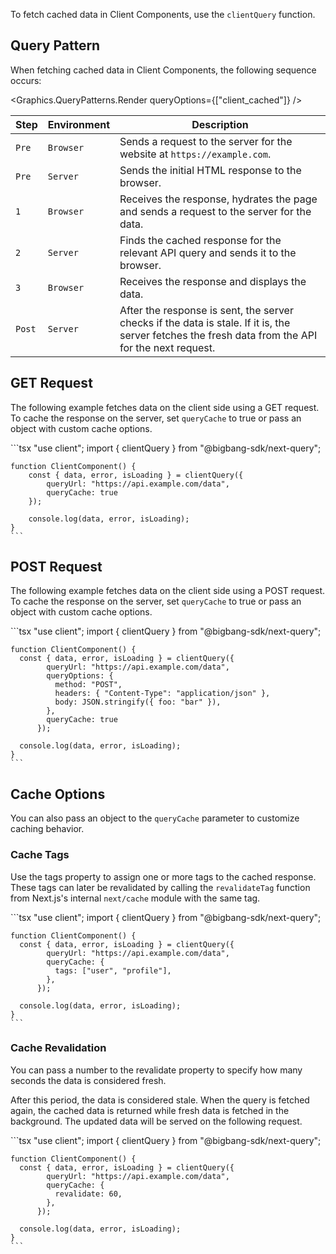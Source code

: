 To fetch cached data in Client Components, use the `clientQuery` function.

## Query Pattern

When fetching cached data in Client Components, the following sequence occurs:

<Graphics.QueryPatterns.Render queryOptions={["client_cached"]} />

| Step   | Environment | Description                                                                                                                                        |
| ------ | ----------- | -------------------------------------------------------------------------------------------------------------------------------------------------- |
| `Pre`  | `Browser`   | Sends a request to the server for the website at `https://example.com`.                                                                            |
| `Pre`  | `Server`    | Sends the initial HTML response to the browser.                                                                                                    |
| `1`    | `Browser`   | Receives the response, hydrates the page and sends a request to the server for the data.                                                           |
| `2`    | `Server`    | Finds the cached response for the relevant API query and sends it to the browser.                                                                  |
| `3`    | `Browser`   | Receives the response and displays the data.                                                                                                       |
| `Post` | `Server`    | After the response is sent, the server checks if the data is stale. If it is, the server fetches the fresh data from the API for the next request. |

## GET Request

The following example fetches data on the client side using a GET request.
To cache the response on the server, set `queryCache` to true or pass an object with custom cache options.

<TabsCodeBlock defaultValue="client-component">
  <TabItem value="client-component" label="Client Component">
    ```tsx
    "use client";
    import { clientQuery } from "@bigbang-sdk/next-query";

    function ClientComponent() {
        const { data, error, isLoading } = clientQuery({
            queryUrl: "https://api.example.com/data",
            queryCache: true
        });

        console.log(data, error, isLoading);
    }
    ```

  </TabItem>
</TabsCodeBlock>

## POST Request

The following example fetches data on the client side using a POST request.
To cache the response on the server, set `queryCache` to true or pass an object with custom cache options.

<TabsCodeBlock defaultValue="client-component">
  <TabItem value="client-component" label="Client Component">
    ```tsx
    "use client";
    import { clientQuery } from "@bigbang-sdk/next-query";

    function ClientComponent() {
      const { data, error, isLoading } = clientQuery({
            queryUrl: "https://api.example.com/data",
            queryOptions: {
              method: "POST",
              headers: { "Content-Type": "application/json" },
              body: JSON.stringify({ foo: "bar" }),
            },
            queryCache: true
          });

      console.log(data, error, isLoading);
    }
    ```

  </TabItem>
</TabsCodeBlock>

## Cache Options

You can also pass an object to the `queryCache` parameter to customize caching behavior.

### Cache Tags

Use the tags property to assign one or more tags to the cached response.
These tags can later be revalidated by calling the `revalidateTag` function from Next.js's internal `next/cache` module with the same tag.

<TabsCodeBlock defaultValue="client-component">
  <TabItem value="client-component" label="Client Component">
    ```tsx
    "use client";
    import { clientQuery } from "@bigbang-sdk/next-query";

    function ClientComponent() {
      const { data, error, isLoading } = clientQuery({
            queryUrl: "https://api.example.com/data",
            queryCache: {
              tags: ["user", "profile"],
            },
          });

      console.log(data, error, isLoading);
    }
    ```

  </TabItem>
</TabsCodeBlock>

### Cache Revalidation

You can pass a number to the revalidate property to specify how many seconds the data is considered fresh.

After this period, the data is considered stale. When the query is fetched again, the cached data is returned while fresh data is fetched in the background.
The updated data will be served on the following request.

<TabsCodeBlock defaultValue="client-component">
  <TabItem value="client-component" label="Client Component">
    ```tsx
    "use client";
    import { clientQuery } from "@bigbang-sdk/next-query";

    function ClientComponent() {
      const { data, error, isLoading } = clientQuery({
            queryUrl: "https://api.example.com/data",
            queryCache: {
              revalidate: 60,
            },
          });

      console.log(data, error, isLoading);
    }
    ```

  </TabItem>
</TabsCodeBlock>
